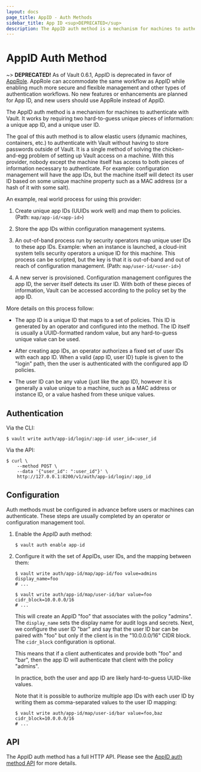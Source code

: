 ```yaml
---
layout: docs
page_title: AppID - Auth Methods
sidebar_title: App ID <sup>DEPRECATED</sup>
description: The AppID auth method is a mechanism for machines to authenticate with Vault.
---
```


# AppID Auth Method

~> **DEPRECATED!** As of Vault 0.6.1, AppID is deprecated in favor of
[AppRole](/vault/docs/auth/approle). AppRole can accommodate the same workflow as
AppID while enabling much more secure and flexible management and other types
of authentication workflows. No new features or enhancements are planned for App
ID, and new users should use AppRole instead of AppID.

The AppID auth method is a mechanism for machines to authenticate with Vault.
It works by requiring two hard-to-guess unique pieces of information: a unique
app ID, and a unique user ID.

The goal of this auth method is to allow elastic users (dynamic
machines, containers, etc.) to authenticate with Vault without having to store
passwords outside of Vault. It is a single method of solving the
chicken-and-egg problem of setting up Vault access on a machine. With this
provider, nobody except the machine itself has access to both pieces of
information necessary to authenticate. For example: configuration management
will have the app IDs, but the machine itself will detect its user ID based on
some unique machine property such as a MAC address (or a hash of it with some
salt).

An example, real world process for using this provider:

1.  Create unique app IDs (UUIDs work well) and map them to policies. (Path:
    `map/app-id/<app-id>`)

2.  Store the app IDs within configuration management systems.

3.  An out-of-band process run by security operators map unique user IDs to
    these app IDs. Example: when an instance is launched, a cloud-init system
    tells security operators a unique ID for this machine. This process can be
    scripted, but the key is that it is out-of-band and out of reach of
    configuration management. (Path: `map/user-id/<user-id>`)

4.  A new server is provisioned. Configuration management configures the app
    ID, the server itself detects its user ID. With both of these pieces of
    information, Vault can be accessed according to the policy set by the app
    ID.

More details on this process follow:

- The app ID is a unique ID that maps to a set of policies. This ID is generated
  by an operator and configured into the method. The ID itself is usually a
  UUID-formatted random value, but any hard-to-guess unique value can be used.

- After creating app IDs, an operator authorizes a fixed set of user IDs with
  each app ID. When a valid {app ID, user ID} tuple is given to the "login"
  path, then the user is authenticated with the configured app ID policies.

- The user ID can be any value (just like the app ID), however it is generally a
  value unique to a machine, such as a MAC address or instance ID, or a value
  hashed from these unique values.

## Authentication

Via the CLI:

```text
$ vault write auth/app-id/login/:app-id user_id=:user_id
```

Via the API:

```text
$ curl \
    --method POST \
    --data '{"user_id": ":user_id"}' \
    http://127.0.0.1:8200/v1/auth/app-id/login/:app_id
```

## Configuration

Auth methods must be configured in advance before users or machines can
authenticate. These steps are usually completed by an operator or configuration
management tool.

1.  Enable the AppID auth method:

    ```text
    $ vault auth enable app-id
    ```

1.  Configure it with the set of AppIDs, user IDs, and the mapping between them:

    ```text
    $ vault write auth/app-id/map/app-id/foo value=admins display_name=foo
    # ...

    $ vault write auth/app-id/map/user-id/bar value=foo cidr_block=10.0.0.0/16
    # ...
    ```

    This will create an AppID "foo" that associates with the policy "admins".
    The `display_name` sets the display name for audit logs and secrets. Next,
    we configure the user ID "bar" and say that the user ID bar can be paired
    with "foo" but only if the client is in the "10.0.0.0/16" CIDR block. The
    `cidr_block` configuration is optional.

    This means that if a client authenticates and provide both "foo" and "bar",
    then the app ID will authenticate that client with the policy "admins".

    In practice, both the user and app ID are likely hard-to-guess UUID-like
    values.

    Note that it is possible to authorize multiple app IDs with each user ID by
    writing them as comma-separated values to the user ID mapping:

    ```text
    $ vault write auth/app-id/map/user-id/bar value=foo,baz cidr_block=10.0.0.0/16
    # ...
    ```

## API

The AppID auth method has a full HTTP API. Please see the
[AppID auth method API](/api/auth/app-id) for more
details.
